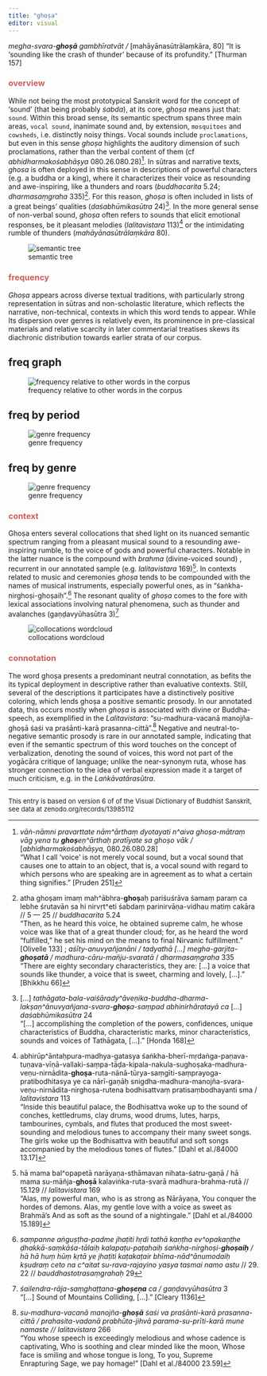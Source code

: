 ```yaml
---
title: "ghoṣa"
editor: visual
---
```


::: column-margin
*megha-svara-**ghoṣā** gambhīratvāt /* \[mahāyānasūtrālaṃkāra, 80\] "It is ‘sounding like the crash of thunder’ because of its profundity." \[Thurman 157\]
:::

### <font color='indianred'>overview</font> {#sec-overview}

While not being the most prototypical Sanskrit word for the concept of 'sound' (that being probably *śabda*), at its core, *ghoṣa* means just that: `sound`. Within this broad sense, its semantic spectrum spans three main areas, `vocal sound`, inanimate sound and, by extension, `mosquitoes` and `cowsheds`, i.e. distinctly noisy things. Vocal sounds include `proclamations`, but even in this sense *ghoṣa* highlights the auditory dimension of such proclamations, rather than the verbal content of them (cf *abhidharmakośabhāṣya* 080.26.080.28)[^ghosa-1]. In sūtras and narrative texts, *ghosa* is often deployed in this sense in descriptions of powerful characters (e.g. a buddha or a king), where it characterizes their voice as resounding and awe-inspiring, like a thunders and roars (*buddhacarita* 5.24; *dharmasaṃgraha* 335)[^ghosa-2]. For this reason, *ghoṣa* is often included in lists of a great beings' qualities (*daśabhūmikasūtra* 24)[^ghosa-3]. In the more general sense of non-verbal sound, *ghoṣa* often refers to sounds that elicit emotional responses, be it pleasant melodies (*lalitavistara* 113)[^ghosa-4] or the intimidating rumble of thunders (*mahāyānasūtrālaṃkāra* 80).

[^ghosa-1]: *vāṅ-nāmni pravarttate nām\^ārthaṃ dyotayati n\^aiva ghoṣa-mātraṃ vāg yena tu **ghoṣ**eṇ\^ārthaḥ pratīyate sa ghoṣo vāk /* \[*abhidharmakośabhāṣya,* 080.26.080.28\]\
    "What I call ‘voice’ is not merely vocal sound, but a vocal sound that causes one to attain to an object, that is, a vocal sound with regard to which persons who are speaking are in agreement as to what a certain thing signifies." \[Pruden 251\]

[^ghosa-2]: atha ghoṣam imaṃ mah\^ābhra-**ghoṣ**aḥ pariśuśrāva śamaṃ paraṃ ca lebhe śrutavān sa hi nirvṛt\^eti śabdaṃ parinirvāṇa-vidhau matiṃ cakāra // 5 — 25 // *buddhacarita* 5.24\
    "Then, as he heard this voice, he obtained supreme calm, he whose voice was like that of a great thunder cloud; for, as he heard the word “fulfilled,” he set his mind on the means to final Nirvanic fulfillment." \[Olivelle 133\] ; *aśīty-anuvyañjanāni / tadyathā \[…\] megha-garjita-**ghoṣatā** / madhura-cāru-mañju-svaratā* / *dharmasaṃgraha* 335\
    "There are eighty secondary characteristics, they are: \[…\] a voice that sounds like thunder, a voice that is sweet, charming and lovely, \[…\]." \[Bhikkhu 66\]

[^ghosa-3]: \[…\] *tathāgata-bala-vaiśārady\^āveṇika-buddha-dharma-lakṣaṇ\^ānuvyañjana-svara-**ghoṣ**a-saṃpad abhinirhāratayā ca* \[…\] *daśabhūmikasūtra* 24\
    "\[…\] accomplishing the completion of the powers, confidences, unique characteristics of Buddha, characteristic marks, minor characteristics, sounds and voices of Tathāgata, \[…\]." \[Honda 168\]

[^ghosa-4]: abhirūp\^āntaḥpura-madhya-gatasya śaṅkha-bherī-mṛdaṅga-paṇava-tuṇava-vīṇā-vallaki-saṃpa-tāḍa-kipala-nakula-sughoṣaka-madhura-veṇu-nirnādita-**ghoṣa**-ruta-nānā-tūrya-saṃgīti-saṃprayoga-pratibodhitasya ye ca nārī-gaṇāḥ snigdha-madhura-manojña-svara-veṇu-nirnādita-nirghoṣa-rutena bodhisattvaṃ pratisaṃbodhayanti sma / *lalitavistara* 113\
    "Inside this beautiful palace, the Bodhisattva woke up to the sound of conches, kettledrums, clay drums, wood drums, lutes, harps, tambourines, cymbals, and flutes that produced the most sweet-sounding and melodious tunes to accompany their many sweet songs. The girls woke up the Bodhisattva with beautiful and soft songs accompanied by the melodious tones of flutes." \[Dahl et al./84000 13.17\]

![semantic tree](www/ghoSa_semanticTree.webp){#fig-semTree}

### <font color='indianred'>frequency</font> {#sec-frequency}

*Ghoṣa* appears across diverse textual traditions, with particularly strong representation in sūtras and non-scholastic literature, which reflects the narrative, non-technical, contexts in which this word tends to appear. While Its dispersion over genres is relatively even, its prominence in pre-classical materials and relative scarcity in later commentarial treatises skews its diachronic distribution towards earlier strata of our corpus.

::: panel-tabset
## freq graph {#sec-freqcurve}

![frequency relative to other words in the corpus](www/ZipfCurveFreq_ghoSa.webp){#fig-freqcurve}

## freq by period {#sec-periodBars}

![genre frequency](www/PeriodFreq_ghoSa.webp){#fig-periodBars}

## freq by genre {#sec-genreBars}

![genre frequency](www/GenreFreq_ghoSa.webp){#fig-genreBars}
:::

### <font color='indianred'>context</font> {#sec-context}

Ghoṣa enters several collocations that shed light on its nuanced semantic spectrum ranging from a pleasant musical sound to a resounding awe-inspiring rumble, to the voice of gods and powerful characters. Notable in the latter nuance is the compound with *brahma* (divine-voiced sound) , recurrent in our annotated sample (e.g. *lalitavistara* 169)[^ghosa-5]. In contexts related to music and ceremonies *ghoṣa* tends to be compounded with the names of musical instruments, especially powerful ones, as in "śaṅkha-nirghoṣi-ghoṣaiḥ".[^ghosa-6] The resonant quality of *ghoṣa* comes to the fore with lexical associations involving natural phenomena, such as thunder and avalanches (gaṇḍavyūhasūtra 3)[^ghosa-7]

[^ghosa-5]: hā mama bal\^opapetā narāyaṇa-sthāmavan nihata-śatru-gaṇā / hā mama su-māñja-**ghoṣā** kalaviṅka-ruta-svarā madhura-brahma-rutā // 15.129 // *lalitavistara* 169\
    "Alas, my powerful man, who is as strong as Nārāyaṇa, You conquer the hordes of demons. Alas, my gentle love with a voice as sweet as Brahmā’s And as soft as the sound of a nightingale." \[Dahl et al./84000 15.189\]

[^ghosa-6]: *saṃpanne aṅguṣṭha-padme jhaṭiti hṛdi tathā kaṇṭha ev\^opakaṇṭhe ḍhakkā-saṃkāśa-tālaiḥ kalapaṭu-paṭahaiḥ śaṅkha-nirghoṣi-**ghoṣaiḥ** / hā hā huṃ hūṃ kṛtā ye jhaṭiti kaṭakaṭair bhīma-nād\^ānumodaiḥ kṣudraṃ ceto na c\^aitat su-rava-rajayino yasya tasmai namo astu* // 29. 22 // *bauddhastotrasaṃgrahaḥ* 29

[^ghosa-7]: *śailendra-rāja-saṃghaṭṭana-**ghoṣeṇa** ca /* *gaṇḍavyūhasūtra* 3\
    "\[…\] Sound of Mountains Colliding, \[…\]." \[Cleary 1136\]

![collocations wordcloud](./www/wordcloud_ghoSa.webp){#fig-collocationWC}

### <font color='indianred'>connotation</font> {#sec-connotation}

The word ghoṣa presents a predominant neutral connotation, as befits the its typical deployment in descriptive rather than evaluative contexts. Still, several of the descriptions it participates have a distinctively positive coloring, which lends ghoṣa a positive semantic prosody. In our annotated data, this occurs mostly when *ghoṣa* is associated with divine or Buddha-speech, as exemplified in the *Lalitavistara*: "su-madhura-vacanā manojña-ghoṣā śaśi va praśānti-karā prasanna-cittā".[^ghosa-8] Negative and neutral-to-negative semantic prosody is rare in our annotated sample, indicating that even if the semantic spectrum of this word touches on the concept of verbalization, denoting the sound of voices, this word not part of the yogācāra critique of language; unlike the near-synonym ruta, whose has stronger connection to the idea of verbal expression made it a target of much criticism, e.g. in the *Laṅkāvatārasūtra*.

[^ghosa-8]: *su-madhura-vacanā manojña-**ghoṣā** śaśi va praśānti-karā prasanna-cittā / prahasita-vadanā prabhūta-jihvā parama-su-prīti-karā mune namaste //* *lalitavistara* 266\
    "You whose speech is exceedingly melodious and whose cadence is captivating, Who is soothing and clear minded like the moon, Whose face is smiling and whose tongue is long, To you, Supreme Enrapturing Sage, we pay homage!" \[Dahl et al./84000 23.59\]

------------------------------------------------------------------------

<font size='-1'>This entry is based on version 6 of of the Visual Dictionary of Buddhist Sanskrit, see data at zenodo.org/records/13985112</font>
